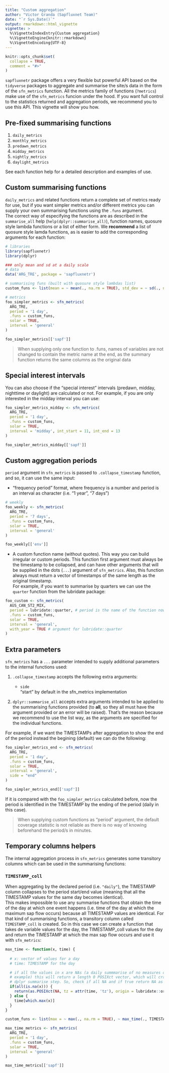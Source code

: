 ```yaml
---
title: "Custom aggregation"
author: "Victor Granda (Sapfluxnet Team)"
date: "`r Sys.Date()`"
output: rmarkdown::html_vignette
vignette: >
  %\VignetteIndexEntry{Custom aggregation}
  %\VignetteEngine{knitr::rmarkdown}
  %\VignetteEncoding{UTF-8}
---
```


```r
knitr::opts_chunk$set(
  collapse = TRUE,
  comment = "#>"
)
```
`sapfluxnetr` package offers a very flexible but powerful API based on the
`tidyverse` packages to aggregate and summarise the site/s data in the form
of the `sfn_metrics` function. All the metrics family of functions (`?metrics`)
make use of the `sfn_metrics` funcion under the hood. If you want full control
to the statistics returned and aggregation periods, we recommend you to use this
API. This vignette will show you how.

## Pre-fixed summarising functions

1. `daily_metrics`
1. `monthly_metrics`
1. `predawn_metrics`
1. `midday_metrics`
1. `nightly_metrics`
1. `daylight_metrics`

See each function help for a detailed description and examples of use.

## Custom summarising functions

`daily_metrics` and related functions return a complete set of metrics ready for
use, but if you want simpler metrics and/or different metrics you can supply
your own summarising functions using the `.funs` argument.  
The correct way of especifying the functions are as described in the
`summarise_all` help (`help(dplyr::summarise_all)`), function names, quosure
style lambda functions or a list of either form. We **recommend** a list of
quosure style lamda functions, as is easier to add the corresponding arguments
for each function:

```r
# libraries
library(sapfluxnetr)
library(dplyr)

### only mean and sd at a daily scale
# data
data('ARG_TRE', package = 'sapfluxnetr')

# summarising funs (built with quosure style lambdas list)
custom_funs <- list(mean = ~ mean(., na.rm = TRUE), std_dev = ~ sd(., na.rm = TRUE))

# metrics
foo_simpler_metrics <- sfn_metrics(
  ARG_TRE,
  period = '1 day',
  .funs = custom_funs,
  solar = TRUE,
  interval = 'general'
)

foo_simpler_metrics[['sapf']]
```

> When supplying only one function to .funs, names of variables are not changed to
  contain the metric name at the end, as the summary function returns the
  same columns as the original data

## Special interest intervals

You can also choose if the "special interest" intervals (predawn, midday,
nighttime or daylight) are calculated or not. For example, if you are only
interested in the midday interval you can use:

```r
foo_simpler_metrics_midday <- sfn_metrics(
  ARG_TRE,
  period = '1 day',
  .funs = custom_funs,
  solar = TRUE,
  interval = 'midday', int_start = 11, int_end = 13
)

foo_simpler_metrics_midday[['sapf']]
```

## Custom aggregation periods

`period` argument in `sfn_metrics` is passed to `.collapse_timestamp` function,
and so, it can use the same input:

  + "frequency period" format, where frequency is a number and period is an
    interval as character (i.e. "1 year", "7 days")

```r
# weekly
foo_weekly <- sfn_metrics(
  ARG_TRE,
  period = '7 days',
  .funs = custom_funs,
  solar = TRUE,
  interval = 'general'
)

foo_weekly[['env']]
```

 + A custom function name (without quotes). This way you can build irregular
   or custom periods.
   This function first argument must always be the timestamp to be collapsed, and
   can have other arguments that will be supplied in the dots (`...`) argument
   of `sfn_metrics`. Also, this function always must return a vector of timestamps
   of the same length as the original timestamp.  
   For example, if you want to summarise by quarters we can use the `quarter`
   function from the lubridate package:

```r
foo_custom <- sfn_metrics(
  AUS_CAN_ST2_MIX,
  period = lubridate::quarter, # period is the name of the function now
  .funs = custom_funs,
  solar = TRUE,
  interval = 'general',
  with_year = TRUE # argument for lubridate::quarter
)
```

## Extra parameters

`sfn_metrics` has a `...` parameter intended to supply additional parameters to
the internal functions used:

  1. `.collapse_timestamp` accepts the following extra arguments:
     
     - `side`  
        "start" by default in the sfn_metrics implementation
  
  1. `dplyr::summarise_all` accepts extra arguments intended to be applied to
     the summarising functions provided (to **all**, so they all must have the
     argument provided or an error will be raised). That's the reason because we
     recommend to use the list way, as the arguments are specified for the
     individual functions.

For example, if we want the TIMESTAMPs after aggregation to show the end of the
period instead the begining (default) we can do the following:

```r
foo_simpler_metrics_end <- sfn_metrics(
  ARG_TRE,
  period = '1 day',
  .funs = custom_funs,
  solar = TRUE,
  interval = 'general',
  side = "end"
)

foo_simpler_metrics_end[['sapf']]
```

If it is compared with the `foo_simpler_metrics` calculated before, now the
period is identified in the TIMESTAMP by the ending of the period (daily in this
case).

> When supplying custom functions as "period" argument, the default coverage
  statistic is not reliable as there is no way of knowing beforehand the
  period/s in minutes.

## Temporary columns helpers

The internal aggregation process in `sfn_metrics` generates some transitory
columns which can be used in the summarising functions:

### `TIMESTAMP_coll`

When aggregating by the declared period (i.e. `"daily"`), the TIMESTAMP column
collapses to the period start/end value (meaning that all the TIMESTAMP values
for the same day becomes identical).  
This makes impossible to use any summarise functions that obtain the
time of the day at which one event happens (i.e. time of the day at which the
maximum sap flow occurs) because all TIMESTAMP values are identical.
For that kind of summarising functions, a transitory column called
`TIMESTAMP_coll` is created. So in this case we can create a function that
takes de variable values for the day, the TIMESTAMP_coll values for the day
and return the TIMESTAMP at which the max sap flow occurs and use it with
`sfn_metrics`:

```r
max_time <- function(x, time) {
  
  # x: vector of values for a day
  # time: TIMESTAMP for the day 

  # if all the values in x are NAs (a daily summmarise of no measures day for
  # example) this will return a length 0 POSIXct vector, which will crash
  # dplyr summarise step. So, check if all NA and if true return NA as POSIXct
  if(all(is.na(x))) {
    return(as.POSIXct(NA, tz = attr(time, 'tz'), origin = lubridate::origin))
  } else {
    time[which.max(x)]
  }
}

custom_funs <- list(max = ~ max(., na.rm = TRUE), ~ max_time(., TIMESTAMP_coll))

max_time_metrics <- sfn_metrics(
  ARG_TRE,
  period = '1 day',
  .funs = custom_funs,
  solar = TRUE,
  interval = 'general'
)

max_time_metrics[['sapf']]
```

